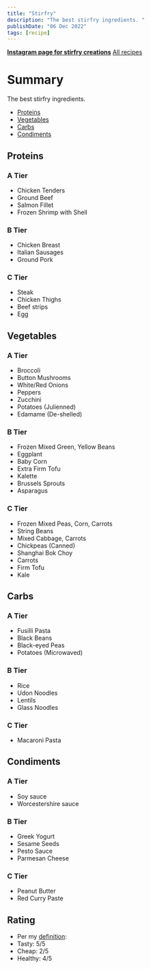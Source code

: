 ```yaml
---
title: "Stirfry"
description: "The best stirfry ingredients. "
publishDate: "06 Dec 2022"
tags: [recipe]
---
```


[**Instagram page for stirfry creations**](https://www.instagram.com/cookingspeedrun/)
[All recipes](/tags/recipe/)

# Summary

The best stirfry ingredients.

- [Proteins](#proteins)
- [Vegetables](#vegetables)
- [Carbs](#carbs)
- [Condiments](#condiments)

## Proteins <a name="proteins"></a>

### A Tier

- Chicken Tenders
- Ground Beef
- Salmon Fillet
- Frozen Shrimp with Shell

### B Tier

- Chicken Breast
- Italian Sausages
- Ground Pork

### C Tier

- Steak
- Chicken Thighs
- Beef strips
- Egg

## Vegetables <a name="vegetables"></a>

### A Tier

- Broccoli
- Button Mushrooms
- White/Red Onions
- Peppers
- Zucchini
- Potatoes (Julienned)
- Edamame (De-shelled)

### B Tier

- Frozen Mixed Green, Yellow Beans
- Eggplant
- Baby Corn
- Extra Firm Tofu
- Kalette
- Brussels Sprouts
- Asparagus

### C Tier

- Frozen Mixed Peas, Corn, Carrots
- String Beans
- Mixed Cabbage, Carrots
- Chickpeas (Canned)
- Shanghai Bok Choy
- Carrots
- Firm Tofu
- Kale

## Carbs <a name="carbs"></a>

### A Tier

- Fusilli Pasta
- Black Beans
- Black-eyed Peas
- Potatoes (Microwaved)

### B Tier

- Rice
- Udon Noodles
- Lentils
- Glass Noodles

### C Tier

- Macaroni Pasta

## Condiments <a name="condiments"></a>

### A Tier

- Soy sauce
- Worcestershire sauce

### B Tier

- Greek Yogurt
- Sesame Seeds
- Pesto Sauce
- Parmesan Cheese

### C Tier

- Peanut Butter
- Red Curry Paste

## Rating

- Per my [definition](/posts/life/good-food):
- Tasty: 5/5
- Cheap: 2/5
- Healthy: 4/5
